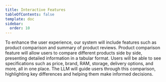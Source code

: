 ```yaml
---
title: Interactive Features
tableOfContents: false
template: doc
sidebar:
  order: 10
---
```


To enhance the user experience, our system will include features such as product comparison and summary of product reviews. Product comparison feature will allow users to compare different products side by side, presenting detailed information in a tabular format. Users will be able to see specifications such as price, brand, RAM, storage, delivery options, and more, all in one place. The LLM will guide users through this comparison, highlighting key differences and helping them make informed decisions.
